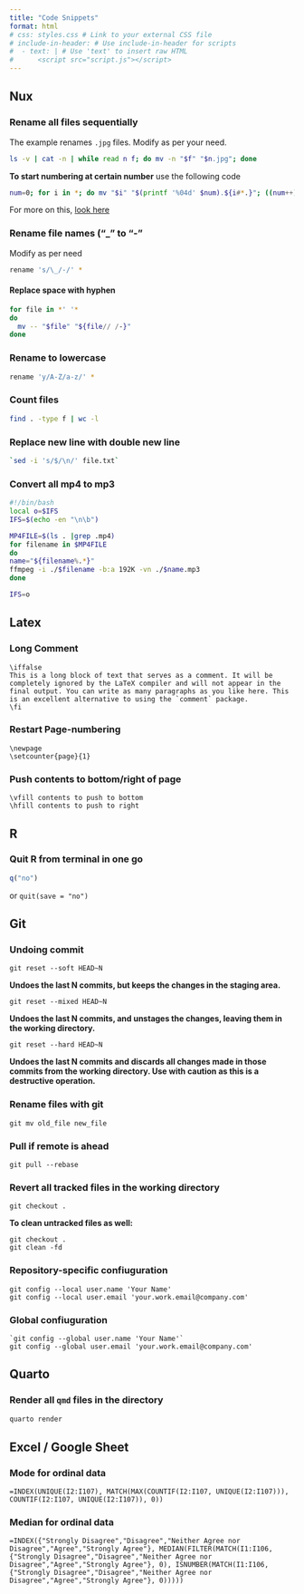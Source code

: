 ```yaml
---
title: "Code Snippets"
format: html
# css: styles.css # Link to your external CSS file
# include-in-header: # Use include-in-header for scripts
#  - text: | # Use 'text' to insert raw HTML
#      <script src="script.js"></script>
---
```


## Nux

### Rename all files sequentially

The example renames `.jpg` files. Modify as per your need.

```.bash
ls -v | cat -n | while read n f; do mv -n "$f" "$n.jpg"; done
```

**To start numbering at certain number** use the following code

```.bash
num=0; for i in *; do mv "$i" "$(printf '%04d' $num).${i#*.}"; ((num++)); done
```

For more on this, [look here](https://stackoverflow.com/questions/3211595/renaming-files-in-a-folder-to-sequential-numbers)

### Rename file names ("_" to "-"

Modify as per need

```.bash
rename 's/\_/-/' *
```

#### Replace space with hyphen

```.bash
for file in *' '*
do
  mv -- "$file" "${file// /-}"
done
```

### Rename to lowercase

```.bash
rename 'y/A-Z/a-z/' *
```

### Count files

```.bash
find . -type f | wc -l
```

### Replace new line with double new line

```.bash
`sed -i 's/$/\n/' file.txt`
```

### Convert all mp4 to mp3


```.bash
#!/bin/bash
local o=$IFS
IFS=$(echo -en "\n\b")

MP4FILE=$(ls . |grep .mp4)
for filename in $MP4FILE
do
name="${filename%.*}"
ffmpeg -i ./$filename -b:a 192K -vn ./$name.mp3
done

IFS=o
```

## Latex

### Long Comment

```.latex
\iffalse
This is a long block of text that serves as a comment. It will be completely ignored by the LaTeX compiler and will not appear in the final output. You can write as many paragraphs as you like here. This is an excellent alternative to using the `comment` package.
\fi
```

### Restart Page-numbering

```.latex
\newpage
\setcounter{page}{1}
```

### Push contents to bottom/right of page

```.latex
\vfill contents to push to bottom
\hfill contents to push to right
```

## R

### Quit R from terminal in one go

```.r
q("no")
```

or `quit(save = "no")`


## Git

### Undoing commit


```.git
git reset --soft HEAD~N
```

**Undoes the last N commits, but keeps the changes in the staging area.**

```.git
git reset --mixed HEAD~N
```

**Undoes the last N commits, and unstages the changes, leaving them in the working directory.**

```.git
git reset --hard HEAD~N
```

**Undoes the last N commits and discards all changes made in those commits from the working directory. Use with caution as this is a destructive operation.**

### Rename files with git

```.git
git mv old_file new_file
```

### Pull if remote is ahead

```.git
git pull --rebase
```


### Revert all tracked files in the working directory

```.git
git checkout .
```

**To clean untracked files as well:**

```.git
git checkout .
git clean -fd
```


### Repository-specific confiuguration

```.git
git config --local user.name 'Your Name'
git config --local user.email 'your.work.email@company.com'
```

### Global confiuguration

```.git
`git config --global user.name 'Your Name'`
git config --global user.email 'your.work.email@company.com'
```

## Quarto

### Render all `qmd` files in the directory

```.bash
quarto render
```


## Excel / Google Sheet

### Mode for ordinal data

```.excel
=INDEX(UNIQUE(I2:I107), MATCH(MAX(COUNTIF(I2:I107, UNIQUE(I2:I107))), COUNTIF(I2:I107, UNIQUE(I2:I107)), 0))
```

### Median for ordinal data
```.excel
=INDEX({"Strongly Disagree","Disagree","Neither Agree nor Disagree","Agree","Strongly Agree"}, MEDIAN(FILTER(MATCH(I1:I106, {"Strongly Disagree","Disagree","Neither Agree nor Disagree","Agree","Strongly Agree"}, 0), ISNUMBER(MATCH(I1:I106, {"Strongly Disagree","Disagree","Neither Agree nor Disagree","Agree","Strongly Agree"}, 0)))))
```
